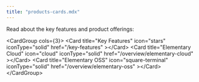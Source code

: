 ```yaml
---
title: "products-cards.mdx"
---
```


Read about the key features and product offerings:

&lt;CardGroup cols={3}&gt;
  &lt;Card
    title="Key Features"
    icon="stars"
    iconType="solid"
    href="/key-features"
  &gt;&lt;/Card&gt;
  &lt;Card
    title="Elementary Cloud"
    icon="cloud"
    iconType="solid"
    href="/overview/elementary-cloud"
  &gt;&lt;/Card&gt;
  &lt;Card
    title="Elementary OSS"
    icon="square-terminal"
    iconType="solid"
    href="/overview/elementary-oss"
  &gt;&lt;/Card&gt;
&lt;/CardGroup&gt;

